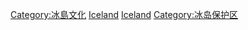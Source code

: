 {{Commonscat|World Heritage Sites in Iceland}}

[[Category:冰島文化|Category:冰島文化]]
[[Category:欧洲和北美地区世界遗产|Iceland]]
[[Category:各國世界遺產|Iceland]]
[[Category:冰岛保护区|Category:冰岛保护区]]